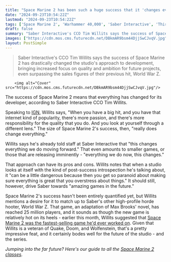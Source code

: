 ```yaml
---
title: "Space Marine 2 has been such a huge success that it 'changes everything' for its developers: 'You look at yourself through a different lens'"
date: "2024-09-23T10:54:22Z"
lastmod: "2024-09-23T10:54:22Z"
tags: ['Space Marine 2', 'Warhammer 40,000', 'Saber Interactive', 'Third-Person Shooter', 'Action', 'Sci-Fi']
draft: false
summary: "Saber Interactive's CCO Tim Willits says the success of Space Marine 2 has drastically changed the studio's approach to development, bringing increased focus on quality and ambition for future projects, even surpassing the sales figures of their previous hit, World War Z."
images: ["https://cdn.mos.cms.futurecdn.net/DBkmAR9bsm44DjjSwCJvqV.jpg"]
layout: PostSimple
---
```

> Saber Interactive's CCO Tim Willits says the success of Space Marine 2 has drastically changed the studio's approach to development, bringing increased focus on quality and ambition for future projects, even surpassing the sales figures of their previous hit, World War Z.


        <img alt="Cover" src="https://cdn.mos.cms.futurecdn.net/DBkmAR9bsm44DjjSwCJvqV.jpg"/>
        
The success of Space Marine 2 means that everything has changed for its developer, according to Saber Interactive CCO Tim Willits.

Speaking to [IGN](https://www.ign.com/articles/success-of-warhammer-40000-space-marine-2-changes-everything-dev-says-and-yes-there-are-ideas-for-space-marine-3), Willits says, "When you have a big hit, and you have that internet kind of popularity, there's more passion, and there's more responsibility for the quality that you do. And you look at yourself through a different lens." The size of Space Marine 2's success, then, "really does change everything."

Willits says he's already told staff at Saber Interactive that "this changes everything we do moving forward." That even amounts to smaller games, or those that are releasing imminently - "everything we do now, this changes."

That approach can have its pros and cons. Willits notes that when a studio looks at itself with the kind of post-success introspection he's talking about, it "can be a little dangerous because then you get so paranoid about making sure everything is great that you overstress about things." It should still, however, drive Saber towards "amazing games in the future."

Space Marine 2's success hasn't been entirely quantified yet, but Willits mentions a desire for it to match up to Saber's other high-profile horde hooter, World War Z. That game, an adaptation of Max Brooks' novel, has reached 25 million players, and it sounds as though the new game is relatively hot on its heels - earlier this month, Willits suggested that [Space Marine 2 was the fastest-selling game he'd ever worked on](https://www.gamesradar.com/games/third-person-shooter/space-marine-2-boss-and-former-id-software-ceo-reckon-the-warhammer-hit-is-the-fastest-selling-game-weve-ever-worked-on-including-all-the-quake-doom-wolfenstein-and-rage-games/). Given that Willits is a veteran of Quake, Doom, and Wolfenstein, that's a pretty impressive feat, and it certainly bodes well for the future of the studio - and the series.

*Jumping into the far future? Here's our guide to all the *[<em>Space Marine 2 classes</em>](https://www.gamesradar.com/games/third-person-shooter/space-marine-2-classes/)*.*
        